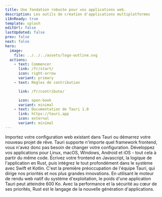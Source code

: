 ```yaml
---
title: Une fondation robuste pour vos applications web.
description: Les outils de création d'applications multiplatformes
i18nReady: true
template: splash
editUrl: false
lastUpdated: false
prev: false
next: false
hero:
  image:
    file: ../../../assets/logo-outline.svg
  actions:
    - text: Commencer
      link: /fr/start/
      icon: right-arrow
      variant: primary
    - text: Règles de contribution

      link: /fr/contribute/

      icon: open-book
      variant: minimal
    - text: Documentation de Tauri 1.0
      link: https://tauri.app
      icon: external
      variant: minimal
---
```



<div class="hero-bg">
  <div class="bg-logo"></div>
  <div class="bg-grad"></div>
  <div class="bg-grad-red"></div>
</div>

<CardGrid stagger>
  <Card title="Frontend Indépendant" icon="rocket">
    Importez votre configuration web existant dans Tauri ou démarrez votre
    nouveau projet de rêve. Tauri supporte n'importe quel framework frontend,
    vous n'avez donc pas besoin de changer votre configuration.
  </Card>
  <Card title="Multiplatforme" icon="rocket">
    Développez vos applications pour Linux, macOS, Windows, Android et iOS -
    tout cela à partir du même code.
  </Card>
  <Card title="Communication Inter-Processus" icon="rocket">
    Écrivez votre frontend en Javascript, la logique de l'application en Rust,
    puis intégrez le tout profondément dans le système avec Swift et Kotlin.
  </Card>
  <Card title="Sécurité Maximale" icon="rocket">
    C'est la première préoccupation de l'équipe Tauri, qui dirige nos priorités
    et nos plus grandes innovations.
  </Card>
  <Card title="Poids Minimal" icon="rocket">
    En utilisant le moteur de rendu web natif du système d'exploitation, le
    poids d'une application Tauri peut atteindre 600 Ko.
  </Card>
  <Card title="Fonctionne avec Rust" icon="rocket">
    Avec la performance et la sécurité au cœur de ses priorités, Rust est le
    langage de la nouvelle génération d'applications.
  </Card>
</CardGrid>
